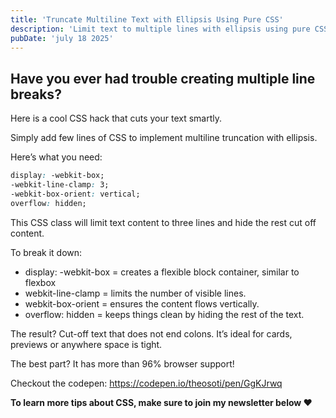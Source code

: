 ```yaml
---
title: 'Truncate Multiline Text with Ellipsis Using Pure CSS'
description: 'Limit text to multiple lines with ellipsis using pure CSS. Perfect for cards, previews, and tight layouts.'
pubDate: 'july 18 2025'
---
```



<Picture
	src="/short/07-2025/multiple-line-breaks.gif"
	alt="Text block showing multiline truncation with ellipsis using CSS -webkit-line-clamp and overflow: hidden"
	width="400"
	height="600"
	style="margin: 2em auto 1em auto; display: block; border: 4px solid var(--border)"
/>

## Have you ever had trouble creating multiple line breaks?

Here is a cool CSS hack that cuts your text smartly.

Simply add few lines of CSS to implement multiline truncation with ellipsis.

Here’s what you need:

```css
display: -webkit-box;
-webkit-line-clamp: 3;
-webkit-box-orient: vertical;
overflow: hidden;
```

This CSS class will limit text content to three lines and hide the rest cut off content.

To break it down:

- display: -webkit-box = creates a flexible block container, similar to flexbox
- webkit-line-clamp = limits the number of visible lines.
- webkit-box-orient = ensures the content flows vertically.
- overflow: hidden = keeps things clean by hiding the rest of the text.

The result? Cut-off text that does not end colons.
It’s ideal for cards, previews or anywhere space is tight.

The best part?
It has more than 96% browser support!

Checkout the codepen: https://codepen.io/theosoti/pen/GgKJrwq

**To learn more tips about CSS, make sure to join my newsletter below ❤️**

